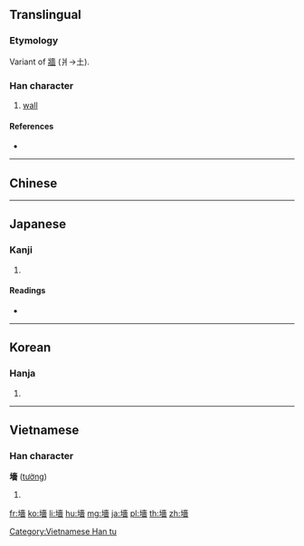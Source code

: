 {{character info/new}}
{{also|墙|牆}}
==Translingual==

===Etymology===
Variant of [[牆]] (爿→土).

{{Han compound|土|嗇|c1=s|c2=p|t1=soil|ls=psc}}

===Han character===
{{Han char|rn=32|rad=土|as=13|sn=16|four=44161|canj=GGOW|ids=⿰土嗇}}

# [[wall]]

====References====
* {{Han ref|kx=0239.300|dkj=05505|dj=0479.190|hdz=10490.140|uh=58BB|ud=22715}}

----

==Chinese==
{{zh-see|牆|v}}

----

==Japanese==

===Kanji===
{{ja-kanji|grade=|rs=土13}}

# {{defn|lang=ja|sort=土13}}

====Readings====
* {{ja-readings|on=[[しょう]] (shō)|kun=[[かき]] (kaki)}}

----

==Korean==

===Hanja===
{{ko-hanja|hangeul=장|rv=jang|mr=chang}}

# {{defn|lang=ko|sort=土13}}

----

==Vietnamese==

===Han character===
'''墻''' ([[tường]])

# {{defn|vi}}

[[Category:Vietnamese Han tu]]

[[fr:墻]]
[[ko:墻]]
[[li:墻]]
[[hu:墻]]
[[mg:墻]]
[[ja:墻]]
[[pl:墻]]
[[th:墻]]
[[zh:墻]]